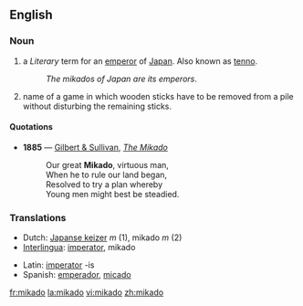 ==English==
===Noun===

# a ''Literary'' term for an [[emperor]] of [[Japan]].  Also known as [[tenno]].
#:''The mikados of Japan are its emperors''.
# name of a game in which wooden sticks have to be removed from a pile without disturbing the remaining sticks.

==== Quotations ====

*'''1885''' — [[w:Gilbert and Sullivan|Gilbert & Sullivan]], ''[[s:The_Mikado|The Mikado]]''
*:Our great '''Mikado''', virtuous man,
*:When he to rule our land began,
*:Resolved to try a plan whereby
*:Young men might best be steadied.

=== Translations ===
{{top}}
*Dutch: [[Japanse keizer]] ''m'' (1), mikado ''m'' (2)
*[[Interlingua]]: [[imperator]], mikado
{{mid}}
*Latin: [[imperator]] -is
*Spanish: [[emperador]], [[micado]]
{{bottom}}

[[fr:mikado]]
[[la:mikado]]
[[vi:mikado]]
[[zh:mikado]]